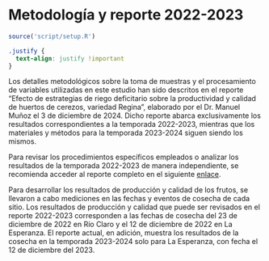 # Metodología y reporte 2022-2023 {.unnumbered}

```r
source('script/setup.R')
```
```css
.justify {
  text-align: justify !important
}
```

::: justify
Los detalles metodológicos sobre la toma de muestras y el procesamiento de variables utilizadas en este estudio han sido descritos en el reporte "Efecto de estrategias de riego deficitario sobre la productividad y calidad de huertos de cerezos, variedad Regina", elaborado por el Dr. Manuel Muñoz el 3 de diciembre de 2024. Dicho reporte abarca exclusivamente los resultados correspondientes a la temporada 2022-2023, mientras que los materiales y métodos para la temporada 2023-2024 siguen siendo los mismos.

Para revisar los procedimientos específicos empleados o analizar los resultados de la temporada 2022-2023 de manera independiente, se recomienda acceder al reporte completo en el siguiente [enlace](https://mherreradiaz.github.io/reporte_general/static/anexos/01_reporte_calidad_produccion.pdf){target="_blank"}.

Para desarrollar los resultados de producción y calidad de los frutos, se llevaron a cabo mediciones en las fechas y eventos de cosecha de cada sitio. Los resultados de producción y calidad que puede ser revisados en el reporte 2022-2023 corresponden a las fechas de cosecha del 23 de diciembre de 2022 en Río Claro y el 12 de diciembre de 2022 en La Esperanza. El reporte actual, en adición, muestra los resultados de la cosecha en la temporada 2023-2024 solo para La Esperanza, con fecha el 12 de diciembre del 2023.
:::
